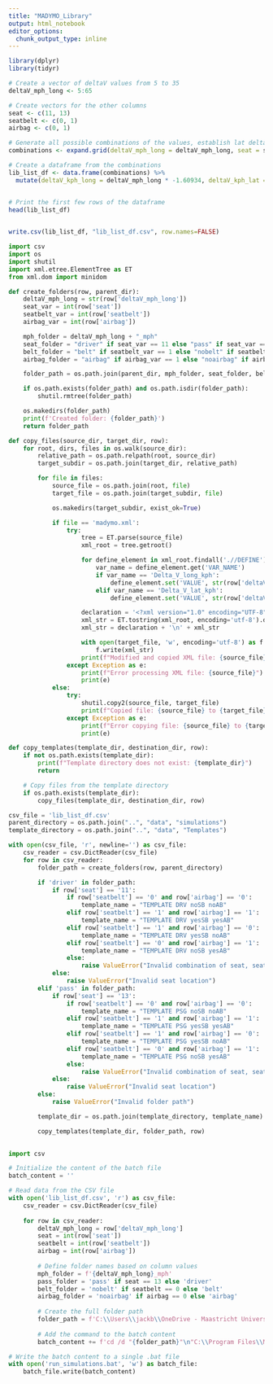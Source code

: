 ```yaml
---
title: "MADYMO_Library"
output: html_notebook
editor_options: 
  chunk_output_type: inline
---
```


```r
library(dplyr)
library(tidyr)
```


```r
# Create a vector of deltaV values from 5 to 35
deltaV_mph_long <- 5:65

# Create vectors for the other columns
seat <- c(11, 13)
seatbelt <- c(0, 1)
airbag <- c(0, 1)

# Generate all possible combinations of the values, establish lat deltaV as 0 for straight frontal crashes
combinations <- expand.grid(deltaV_mph_long = deltaV_mph_long, seat = seat, seatbelt = seatbelt, airbag = airbag, deltaV_mph_lat = 0)

# Create a dataframe from the combinations
lib_list_df <- data.frame(combinations) %>%
  mutate(deltaV_kph_long = deltaV_mph_long * -1.60934, deltaV_kph_lat = deltaV_mph_lat * 1.60934)


# Print the first few rows of the dataframe
head(lib_list_df)
 

write.csv(lib_list_df, "lib_list_df.csv", row.names=FALSE)


```

```python
import csv
import os
import shutil
import xml.etree.ElementTree as ET
from xml.dom import minidom

def create_folders(row, parent_dir):
    deltaV_mph_long = str(row['deltaV_mph_long'])
    seat_var = int(row['seat'])
    seatbelt_var = int(row['seatbelt'])
    airbag_var = int(row['airbag'])

    mph_folder = deltaV_mph_long + "_mph"
    seat_folder = "driver" if seat_var == 11 else "pass" if seat_var == 13 else "unknown"
    belt_folder = "belt" if seatbelt_var == 1 else "nobelt" if seatbelt_var == 0 else "unknown"
    airbag_folder = "airbag" if airbag_var == 1 else "noairbag" if airbag_var == 0 else "unknown"

    folder_path = os.path.join(parent_dir, mph_folder, seat_folder, belt_folder, airbag_folder)

    if os.path.exists(folder_path) and os.path.isdir(folder_path):
        shutil.rmtree(folder_path)

    os.makedirs(folder_path)
    print(f'Created folder: {folder_path}')
    return folder_path

def copy_files(source_dir, target_dir, row):
    for root, dirs, files in os.walk(source_dir):
        relative_path = os.path.relpath(root, source_dir)
        target_subdir = os.path.join(target_dir, relative_path)

        for file in files:
            source_file = os.path.join(root, file)
            target_file = os.path.join(target_subdir, file)

            os.makedirs(target_subdir, exist_ok=True)

            if file == 'madymo.xml':
                try:
                    tree = ET.parse(source_file)
                    xml_root = tree.getroot()

                    for define_element in xml_root.findall('.//DEFINE'):
                        var_name = define_element.get('VAR_NAME')
                        if var_name == 'Delta_V_long_kph':
                            define_element.set('VALUE', str(row['deltaV_kph_long']))
                        elif var_name == 'Delta_V_lat_kph':
                            define_element.set('VALUE', str(row['deltaV_kph_lat']))

                    declaration = '<?xml version="1.0" encoding="UTF-8" standalone="no"?>\n<!DOCTYPE MADYMO SYSTEM "mtd_3d.dtd">'
                    xml_str = ET.tostring(xml_root, encoding='utf-8').decode()
                    xml_str = declaration + '\n' + xml_str

                    with open(target_file, 'w', encoding='utf-8') as f:
                        f.write(xml_str)
                    print(f"Modified and copied XML file: {source_file} to {target_file}")
                except Exception as e:
                    print(f"Error processing XML file: {source_file}")
                    print(e)
            else:
                try:
                    shutil.copy2(source_file, target_file)
                    print(f"Copied file: {source_file} to {target_file}")
                except Exception as e:
                    print(f"Error copying file: {source_file} to {target_file}")
                    print(e)

def copy_templates(template_dir, destination_dir, row):
    if not os.path.exists(template_dir):
        print(f"Template directory does not exist: {template_dir}")
        return

    # Copy files from the template directory
    if os.path.exists(template_dir):
        copy_files(template_dir, destination_dir, row)

csv_file = 'lib_list_df.csv'
parent_directory = os.path.join("..", "data", "simulations")
template_directory = os.path.join("..", "data", "Templates")

with open(csv_file, 'r', newline='') as csv_file:
    csv_reader = csv.DictReader(csv_file)
    for row in csv_reader:
        folder_path = create_folders(row, parent_directory)

        if 'driver' in folder_path:
            if row['seat'] == '11':
                if row['seatbelt'] == '0' and row['airbag'] == '0':
                    template_name = "TEMPLATE DRV noSB noAB"
                elif row['seatbelt'] == '1' and row['airbag'] == '1':
                    template_name = "TEMPLATE DRV yesSB yesAB"
                elif row['seatbelt'] == '1' and row['airbag'] == '0':
                    template_name = "TEMPLATE DRV yesSB noAB"
                elif row['seatbelt'] == '0' and row['airbag'] == '1':
                    template_name = "TEMPLATE DRV noSB yesAB"
                else:
                    raise ValueError("Invalid combination of seat, seatbelt, and airbag")
            else:
                raise ValueError("Invalid seat location")
        elif 'pass' in folder_path:
            if row['seat'] == '13':
                if row['seatbelt'] == '0' and row['airbag'] == '0':
                    template_name = "TEMPLATE PSG noSB noAB"
                elif row['seatbelt'] == '1' and row['airbag'] == '1':
                    template_name = "TEMPLATE PSG yesSB yesAB"
                elif row['seatbelt'] == '1' and row['airbag'] == '0':
                    template_name = "TEMPLATE PSG yesSB noAB"
                elif row['seatbelt'] == '0' and row['airbag'] == '1':
                    template_name = "TEMPLATE PSG noSB yesAB"
                else:
                    raise ValueError("Invalid combination of seat, seatbelt, and airbag")
            else:
                raise ValueError("Invalid seat location")
        else:
            raise ValueError("Invalid folder path")

        template_dir = os.path.join(template_directory, template_name)

        copy_templates(template_dir, folder_path, row)
        
```
```python
import csv

# Initialize the content of the batch file
batch_content = ''

# Read data from the CSV file
with open('lib_list_df.csv', 'r') as csv_file:
    csv_reader = csv.DictReader(csv_file)
    
    for row in csv_reader:
        deltaV_mph_long = row['deltaV_mph_long']
        seat = int(row['seat'])
        seatbelt = int(row['seatbelt'])
        airbag = int(row['airbag'])
        
        # Define folder names based on column values
        mph_folder = f'{deltaV_mph_long}_mph'
        pass_folder = 'pass' if seat == 13 else 'driver'
        belt_folder = 'nobelt' if seatbelt == 0 else 'belt'
        airbag_folder = 'noairbag' if airbag == 0 else 'airbag'
        
        # Create the full folder path
        folder_path = f'C:\\Users\\jackb\\OneDrive - Maastricht University\\Jack_MADYMO\\MADYMO_Library\\simulations\\{mph_folder}\\{pass_folder}\\{belt_folder}\\{airbag_folder}\\madymo'
        
        # Add the command to the batch content
        batch_content += f'cd /d "{folder_path}"\n"C:\\Program Files\\Madymo\\madymo_2212\\em64t-win\\bin\\madymo2212.exe" "madymo.xml"\n'

# Write the batch content to a single .bat file
with open('run_simulations.bat', 'w') as batch_file:
    batch_file.write(batch_content)
```


